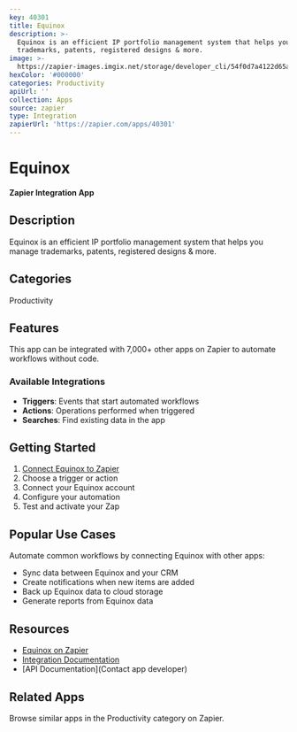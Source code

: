 ```yaml
---
key: 40301
title: Equinox
description: >-
  Equinox is an efficient IP portfolio management system that helps you manage
  trademarks, patents, registered designs & more.
image: >-
  https://zapier-images.imgix.net/storage/developer_cli/54f0d7a4122d65a0225eac8f2f767951.png?auto=format%2Ccompress&ixlib=python-3.0.0&q=50
hexColor: '#000000'
categories: Productivity
apiUrl: ''
collection: Apps
source: zapier
type: Integration
zapierUrl: 'https://zapier.com/apps/40301'
---
```

# Equinox

**Zapier Integration App**

## Description

Equinox is an efficient IP portfolio management system that helps you manage trademarks, patents, registered designs & more.

## Categories

Productivity

## Features

This app can be integrated with 7,000+ other apps on Zapier to automate workflows without code.

### Available Integrations

- **Triggers**: Events that start automated workflows
- **Actions**: Operations performed when triggered
- **Searches**: Find existing data in the app

## Getting Started

1. [Connect Equinox to Zapier](https://zapier.com/apps/40301)
2. Choose a trigger or action
3. Connect your Equinox account
4. Configure your automation
5. Test and activate your Zap

## Popular Use Cases

Automate common workflows by connecting Equinox with other apps:

- Sync data between Equinox and your CRM
- Create notifications when new items are added
- Back up Equinox data to cloud storage
- Generate reports from Equinox data

## Resources

- [Equinox on Zapier](https://zapier.com/apps/40301)
- [Integration Documentation](https://zapier.com/apps/40301/integrations)
- [API Documentation](Contact app developer)

## Related Apps

Browse similar apps in the Productivity category on Zapier.
